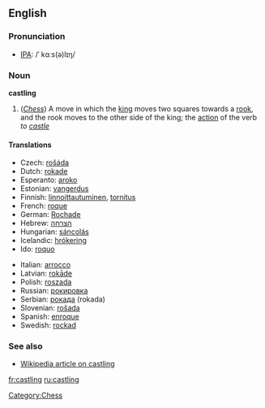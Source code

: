 ==English==

===Pronunciation===
*[[w:IPA|IPA]]: /ˈ kɑːs(ə)lɪŋ/

===Noun===
'''castling'''

# (''[[Chess]]'') A move in which the [[king]] moves two squares towards a [[rook]], and the rook moves to the other side of the king; the [[action]] of the verb ''to [[castle]]''

====Translations====
{{trans-top}}
*Czech: [[rošáda]]
*Dutch: [[rokade]] {{f}}
*Esperanto: [[aroko]]
*Estonian: [[vangerdus]]
*Finnish: [[linnoittautuminen]], [[tornitus]]
*French: [[roque]] {{m}}
*German: [[Rochade]] {{f}}
*Hebrew: [[הצרחה]] {{f}}
*Hungarian: [[sáncolás]]
*Icelandic: [[hrókering]] {{f}}
*Ido: [[roquo]]
{{trans-mid}}
*Italian: [[arrocco]]
*Latvian: [[rokāde]]
*Polish: [[roszada]] {{f}}
*Russian: [[рокировка]]
*Serbian: [[рокада]] (rokada)
*Slovenian: [[rošada]] {{f}}
*Spanish: [[enroque]] {{m}}
*Swedish: [[rockad]]
{{trans-bottom}}

===See also===
*[[w:Castling|Wikipedia article on castling]]

[[Category:Chess]]

[[fr:castling]]
[[ru:castling]]